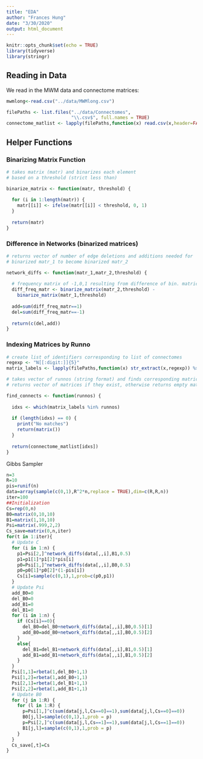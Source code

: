 ```yaml
---
title: "EDA"
author: "Frances Hung"
date: "3/30/2020"
output: html_document
---
```


```r
knitr::opts_chunk$set(echo = TRUE)
library(tidyverse)
library(stringr)
```

## Reading in Data

We read in the MWM data and connectome matrices:
```r
mwmlong<-read.csv("../data/MWMlong.csv")
```


```r
filePaths <- list.files("../data/Connectomes",
                        "\\.csv$", full.names = TRUE)
connectome_matlist <- lapply(filePaths,function(x) read.csv(x,header=FALSE) %>% as.matrix())
```

## Helper Functions

### Binarizing Matrix Function

```r
# takes matrix (matr) and binarizes each element 
# based on a threshold (strict less than)

binarize_matrix <- function(matr, threshold) {
  
  for (i in 1:length(matr)) {
    matr[[i]] <- ifelse(matr[[i]] < threshold, 0, 1)
  }
  
  return(matr)
}

```

### Difference in Networks (binarized matrices)

```r
# returns vector of number of edge deletions and additions needed for 
# binarized matr_1 to become binarized matr_2

network_diffs <- function(matr_1,matr_2,threshold) {
  
  # frequency matrix of -1,0,1 resulting from difference of bin. matrices
  diff_freq_matr <- binarize_matrix(matr_2,threshold) - 
    binarize_matrix(matr_1,threshold)
  
  add=sum(diff_freq_matr==1)
  del=sum(diff_freq_matr==-1)
  
  return(c(del,add))
}
```

### Indexing Matrices by Runno
```r

# create list of identifiers corresponding to list of connectomes
regexp <- "N[[:digit:]]{5}"
matrix_labels <- lapply(filePaths,function(x) str_extract(x,regexp)) %>% unlist()

# takes vector of runnos (string format) and finds corresponding matrices
# returns vector of matrices if they exist, otherwise returns empty matrix

find_connects <- function(runnos) {
  
  idxs <- which(matrix_labels %in% runnos)
  
  if (length(idxs) == 0) {
    print("No matches")
    return(matrix())
  }
  
  return(connectome_matlist[idxs])
}

```

Gibbs Sampler
```r
n=3
R=10
pis=runif(n)
data=array(sample(c(0,1),R^2*n,replace = TRUE),dim=c(R,R,n))
iter=100
##Initialization
Cs=rep(0,n)
B0=matrix(0,10,10)
B1=matrix(1,10,10)
Psi=matrix(.999,2,2)
Cs_save=matrix(0,n,iter)
for(t in 1:iter){
  # Update C
  for (i in 1:n) {
    p1=Psi[2,]^network_diffs(data[,,i],B1,0.5)
    p1=p1[1]*p1[2]*pis[i]
    p0=Psi[1,]^network_diffs(data[,,i],B0,0.5)
    p0=p0[1]*p0[2]*(1-pis[i])
    Cs[i]=sample(c(0,1),1,prob=c(p0,p1))
  }
  # Update Psi
  add_B0=0
  del_B0=0
  add_B1=0
  del_B1=0
  for (i in 1:n) {
    if (Cs[i]==0){
      del_B0=del_B0+network_diffs(data[,,i],B0,0.5)[1]
      add_B0=add_B0+network_diffs(data[,,i],B0,0.5)[2]
    }
    else{
      del_B1=del_B1+network_diffs(data[,,i],B1,0.5)[1]
      add_B1=add_B1+network_diffs(data[,,i],B1,0.5)[2]
    }
  }
  Psi[1,1]=rbeta(1,del_B0+1,1)
  Psi[1,2]=rbeta(1,add_B0+1,1)
  Psi[2,1]=rbeta(1,del_B1+1,1)
  Psi[2,2]=rbeta(1,add_B1+1,1)
  # Update B0
  for (j in 1:R) {
    for (l in 1:R) {
      p=Psi[1,]^c(sum(data[j,l,Cs==0]==1),sum(data[j,l,Cs==0]==0))
      B0[j,l]=sample(c(0,1),1,prob = p)
      p=Psi[2,]^c(sum(data[j,l,Cs==1]==1),sum(data[j,l,Cs==1]==0))
      B1[j,l]=sample(c(0,1),1,prob = p)
    }
  }
  Cs_save[,t]=Cs
}
```

